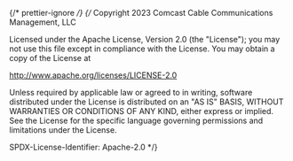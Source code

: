 ﻿{/* prettier-ignore */}
{/*
Copyright 2023 Comcast Cable Communications Management, LLC

Licensed under the Apache License, Version 2.0 (the "License");
you may not use this file except in compliance with the License.
You may obtain a copy of the License at

http://www.apache.org/licenses/LICENSE-2.0

Unless required by applicable law or agreed to in writing, software
distributed under the License is distributed on an "AS IS" BASIS,
WITHOUT WARRANTIES OR CONDITIONS OF ANY KIND, either express or implied.
See the License for the specific language governing permissions and
limitations under the License.

SPDX-License-Identifier: Apache-2.0
\*/}


<Meta of={MetadataCardContentStories} />

<Title />

A component to format metadata on CardContent. Contains a [Provider](?path=/docs/components-provider--basic) to format [Icon(s)](?path=/docs/components-icon--png).

## Source

https://github.com/rdkcentral/Lightning-UI-Components/tree/develop/packages/%40lightningjs/ui-components/src/components/MetadataCardContent

## Usage

```js
import { MetadataCardContent } from '@lightningjs/ui-components';

class Basic extends lng.Component {
  static _template() {
    return {
      MetadataCardContent: {
        type: MetadataCardContent,
        w: 600,
        h: 250,
        title: 'Title',
        description: 'Description',
        details: 'Details',
        provider: {
          visibleCount: args.visibleCount,
          providers: Array(10).fill(xfinityProviderLogoSquare)
        }
      }
    };
  }
}
```

## API

### Properties

| name               | type                                           | required | default   | description                                                                               |
| -----------        | ---------------------------------------------- | -------- | --------- | ----------------------------------------------------------------------------------------- |
| title              | string                                         | false    | undefined | title text                                                                                |
| description        | string                                         | false    | undefined | description text directly below title                                                     |
| descriptionDetails | string                                         | false    | undefined | details text directly below description                                                   |
| details            | string                                         | false    | undefined | details text at bottom left of component                                                  |
| provider           | [Provider](?path=/docs/components-provider--provider) | false    | undefined | an object of [Provider](?path=/docs/components-provider--provider) properties to patch in |

### Style Properties

| name                    | type             | description                                                                              |
| ----------------------- | ---------------- | ---------------------------------------------------------------------------------------- |
| detailsTextStyle        | string \| object | text style for details                                                                   |
| descriptionDetailsStyle | object           | style for description details                                                            |
| providerStyle           | object           | style properties to pass along to the [Provider](?path=/docs/components-provider--basic) |

### Methods
